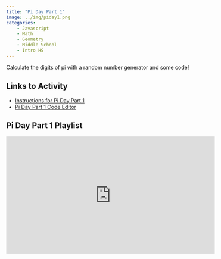 ```yaml
---
title: "Pi Day Part 1"
image: ../img/piday1.png
categories:
    - Javascript
    - Math
    - Geometry
    - Middle School
    - Intro HS
---
```


Calculate the digits of pi with a random number generator and some code!

## Links to Activity

* [Instructions for Pi Day Part 1](https://www.asc.ohio-state.edu/orban.14/math_coding/pi_graphical3/index.html)
* [Pi Day Part 1 Code Editor](https://editor.p5js.org/chris.m.orban/sketches/8-Lv1T5y_)

## Pi Day Part 1 Playlist

<iframe width="560" height="315" src="https://www.youtube.com/embed/videoseries?si=18UJXcDyV8YigxAv&amp;list=PLISRe8GegO8TbpZK2qvOi6y0kphRI-3xw" title="YouTube video player" frameborder="0" allow="accelerometer; autoplay; clipboard-write; encrypted-media; gyroscope; picture-in-picture; web-share" referrerpolicy="strict-origin-when-cross-origin" allowfullscreen></iframe>